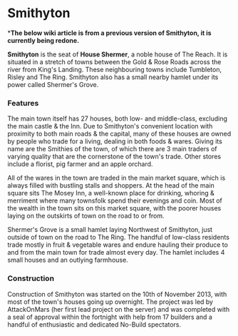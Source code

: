 
# Smithyton

<ProjectDetails
  floatRight
  region="Reach"
  house="House Shermer"
  type="Town"
  status="In Progress"
  warp="/warp smithyton"
  projectLead="Luk"
  dateStarted="March 9, 2021"
  dateCompleted="Invalid Date"
/>

***The below wiki article is from a previous version of Smithyton, it is currently being redone.**

**Smithyton** is the seat of **House Shermer**, a noble house of The Reach. It is situated in a stretch of towns between the Gold & Rose Roads across the river from King's Landing. These neighbouring towns include Tumbleton, Risley and The Ring. Smithyton also has a small nearby hamlet under its power called Shermer's Grove.

### Features

The main town itself has 27 houses, both low- and middle-class, excluding the main castle & the Inn. Due to Smithyton's convenient location with proximity to both main roads & the capital, many of these houses are owned by people who trade for a living, dealing in both foods & wares. Giving its name are the Smithies of the town, of which there are 3 main traders of varying quality that are the cornerstone of the town's trade. Other stores include a florist, pig farmer and an apple orchard.

All of the wares in the town are traded in the main market square, which is always filled with bustling stalls and shoppers. At the head of the main square sits The Mosey Inn, a well-known place for drinking, whoring & merriment where many townsfolk spend their evenings and coin. Most of the wealth in the town sits on this market square, with the poorer houses laying on the outskirts of town on the road to or from.

Shermer's Grove is a small hamlet laying Northwest of Smithyton, just outside of town on the road to The Ring. The handful of low-class residents trade mostly in fruit & vegetable wares and endure hauling their produce to and from the main town for trade almost every day. The hamlet includes 4 small houses and an outlying farmhouse.

### Construction

Construction of Smithyton was started on the 10th of November 2013, with most of the town's houses going up overnight. The project was led by AttackOnMars (her first lead project on the server) and was completed with a seal of approval within the fortnight with help from 17 builders and a handful of enthusiastic and dedicated No-Build spectators.